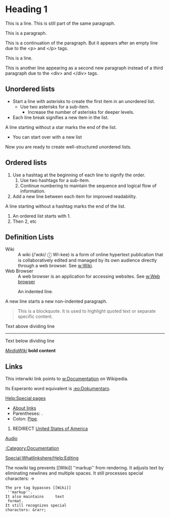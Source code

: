 
= Heading 1 =

This is a line.
This is still part of the same paragraph.

This is a paragraph.<p>This is a continuation of the paragraph. But it appears after an empty line due to the &lt;p> and &lt;/p> tags.</p>

This is a line.<div>This is another line appearing as a second new paragraph instead of a third paragraph due to the &lt;div> and &lt;/div> tags.</div>

== Unordered lists == 

* Start a line with asterisks  to create the first item in an unordered list.
** Use two asterisks for a sub-item.
*** Increase the number of asterisks for deeper levels.
* Each line break signifies a new item in the list.
A line starting without a star marks the end of the list.
* You can start over with a new list

Now you are ready to create well-structured unordered lists.

== Ordered lists ==

# Use a hashtag at the beginning of each line to signify the order.
## Use two hashtags for a sub-item.
## Continue numbering to maintain the sequence and logical flow of information.
# Add a new line between each item for improved readability.
A line starting without a hashtag marks the end of the list.
# An ordered list starts with 1.
# Then 2, etc

== Definition Lists ==

; Wiki
: A wiki (/ˈwɪki/ ⓘ WI-kee) is a form of online hypertext publication that is collaboratively edited and managed by its own audience directly through a web browser. See [[w:Wiki]].
; Web Browser
: A web browser is an application for accessing websites. See [[w:Web browser]]


: An indented line.
A new line starts a new non-indented paragraph.


<blockquote>
This is a blockquote. It is used to highlight quoted text or separate specific content.
</blockquote>


Text above dividing line
----
Text below dividing line

''[[MediaWiki]]'' '''bold content'''

== Links ==

This interwiki link points to [[w:Documentation]] on Wikipedia.

Its Esperanto word equivalent is [[:eo:Dokumentaro]].

[[Help:Special pages#Editing Special namespace pages|Help:Special pages]]

* [[Help:Link|About links]]
* Parentheses: [[kingdom (biology)|]].
* Colon: [[Help:Pipe|]].


#REDIRECT [[United States of America]]

[[media:Test.ogg|Audio]]

[[:Category:Documentation]]

[[Special:Whatlinkshere/Help:Editing]]

<nowiki>
The nowiki tag prevents 
[[Wiki]] ''markup'' from rendering.
It adjusts text by
eliminating
newlines and multiple
spaces.
It still processes special
characters: &rarr;
</nowiki>


<pre>
The pre tag bypasses [[Wiki]]
 ''markup''.
It also maintains     text
 format.
It still recognizes special
characters: &rarr;
</pre>


